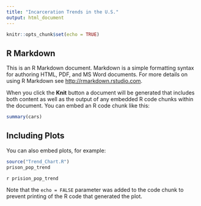 ```yaml
---
title: "Incarceration Trends in the U.S."
output: html_document
---
```


```r
knitr::opts_chunk$set(echo = TRUE)
```

## R Markdown

This is an R Markdown document. Markdown is a simple formatting syntax for authoring HTML, PDF, and MS Word documents. For more details on using R Markdown see <http://rmarkdown.rstudio.com>.

When you click the **Knit** button a document will be generated that includes both content as well as the output of any embedded R code chunks within the document. You can embed an R code chunk like this:

```r
summary(cars)
```

## Including Plots

You can also embed plots, for example:


```r
source("Trend_Chart.R")
prison_pop_trend
```

`r prision_pop_trend`

Note that the `echo = FALSE` parameter was added to the code chunk to prevent printing of the R code that generated the plot.


